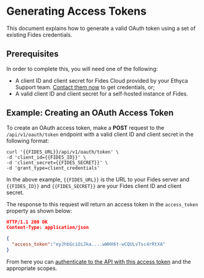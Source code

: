 
# Generating Access Tokens

This document explains how to generate a valid OAuth token using a set of existing Fides credentials.

## Prerequisites

In order to complete this, you will need one of the following:

* A client ID and client secret for Fides Cloud provided by your Ethyca Support team. [Contact them now](mailto:support@ethyca.com) to get credentials, or;
* A valid client ID and client secret for a self-hosted instance of Fides. 

## Example: Creating an OAuth Access Token

To create an OAuth access token, make a **POST** request to the `/api/v1/oauth/token` endpoint with a valid client ID and client secret in the following format:

```console filename="POST /api/v1/oauth/token"
curl '{{FIDES_URL}}/api/v1/oauth/token' \
-d 'client_id={{FIDES_ID}}' \
-d 'client_secret={{FIDES_SECRET}}' \
-d 'grant_type=client_credentials'
```
In the above example, `{{FIDES_URL}}` is the URL to your Fides server and `{{FIDES_ID}}` and `{{FIDES_SECRET}}` are your Fides client ID and client secret.

The response to this request will return an access token in the `access_token` property as shown below:

```json filename="OAuth Access Token Response"
HTTP/1.1 200 OK
Content-Type: application/json

{
  "access_token":"eyJhbGciOiJka....wWHX6t-wCQULvTsc4rRtXA"
}
```

From here you can [authenticate to the API with this access token](/dev-docs/configuration/oauth/overview) and the appropriate scopes.